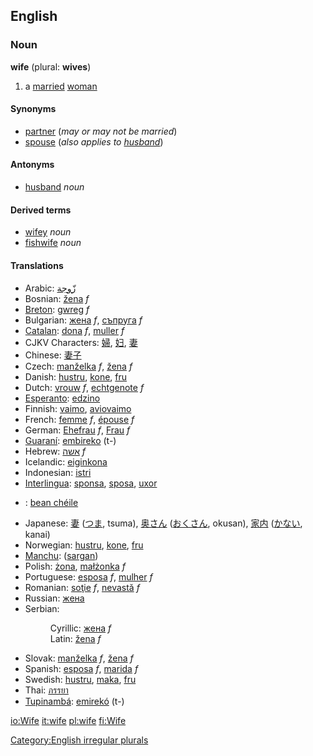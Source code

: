 ==English==
===Noun===
'''wife''' (plural: '''wives''')

# a [[marry|married]] [[woman]]

====Synonyms====
*[[partner]] (''may or may not be married'')
*[[spouse]] (''also applies to [[husband]]'')

====Antonyms====
*[[husband]] ''noun''

====Derived terms====
*[[wifey]] ''noun''<!-- also adj? -->
*[[fishwife]] ''noun''

====Translations====
{{top}}
*Arabic: [[زّوجة]]
*Bosnian: [[žena]] ''f''
*[[Breton]]: [[gwreg]] ''f''
*Bulgarian: [[жена]] ''f'', [[съпруга]] ''f''
*[[Catalan]]: [[dona]] ''f'', [[muller]] ''f''
*CJKV Characters: [[婦]], [[妇]], [[妻]]
*Chinese: [[妻子]]
*Czech:  [[manželka]] ''f'', [[žena]]  ''f''
*Danish: [[hustru]], [[kone]], [[fru]]
*Dutch: [[vrouw]] ''f'', [[echtgenote]] ''f''
*[[Esperanto]]: [[edzino]]
*Finnish: [[vaimo]], [[aviovaimo]]
*French: [[femme]] ''f'', [[épouse]] ''f''
*German: [[Ehefrau]] ''f'', [[Frau]] ''f''
*[[Guaraní]]: [[embireko]] (t-)
*Hebrew: [[אשה]] ''f''
*Icelandic: [[eiginkona]]
*Indonesian: [[istri]]
*[[Interlingua]]: [[sponsa]], [[sposa]], [[uxor]]
{{mid}}
*{{ga}}: [[bean chéile]]
*Japanese: [[妻]] ([[つま]], tsuma), [[奥さん]] ([[おくさん]], okusan), [[家内]] ([[かない]], kanai)
*Norwegian: [[hustru]], [[kone]], [[fru]]
*[[Manchu]]: ([[sargan]])
*Polish: [[żona]], [[małżonka]] ''f''
*Portuguese: [[esposa]] ''f'', [[mulher]] ''f''
*Romanian: [[soţie]] ''f'', [[nevastă]] ''f''
*Russian: [[жена]]
*Serbian:
*:Cyrillic: [[жена]] ''f''
*:Latin: [[žena]] ''f''
*Slovak: [[manželka]] ''f'', [[žena]] ''f''
*Spanish: [[esposa]] ''f'', [[marida]] ''f''
*Swedish: [[hustru]], [[maka]], [[fru]]
*Thai: [[ภรรยา]]
*[[Tupinambá]]: [[emirekó]] (t-)
{{bottom}}
[[Category:English irregular plurals]]

[[io:Wife]]
[[it:wife]]
[[pl:wife]]
[[fi:Wife]]